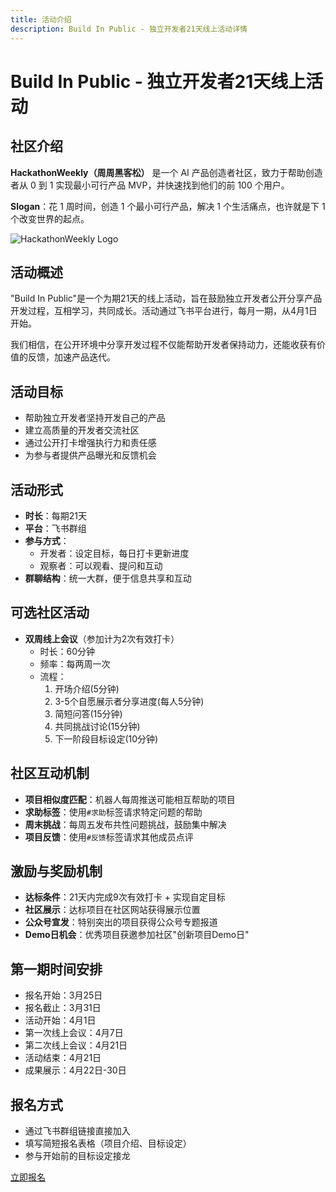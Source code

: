```yaml
---
title: 活动介绍
description: Build In Public - 独立开发者21天线上活动详情
---
```


# Build In Public - 独立开发者21天线上活动

## 社区介绍

**HackathonWeekly（周周黑客松）** 是一个 AI 产品创造者社区，致力于帮助创造者从 0 到 1 实现最小可行产品 MVP，并快速找到他们的前 100 个用户。

**Slogan**：花 1 周时间，创造 1 个最小可行产品，解决 1 个生活痛点，也许就是下 1 个改变世界的起点。

![HackathonWeekly Logo](/images/logo.png)

## 活动概述

"Build In Public"是一个为期21天的线上活动，旨在鼓励独立开发者公开分享产品开发过程，互相学习，共同成长。活动通过飞书平台进行，每月一期，从4月1日开始。

我们相信，在公开环境中分享开发过程不仅能帮助开发者保持动力，还能收获有价值的反馈，加速产品迭代。

## 活动目标

- 帮助独立开发者坚持开发自己的产品
- 建立高质量的开发者交流社区
- 通过公开打卡增强执行力和责任感
- 为参与者提供产品曝光和反馈机会

## 活动形式

- **时长**：每期21天
- **平台**：飞书群组
- **参与方式**：
  - 开发者：设定目标，每日打卡更新进度
  - 观察者：可以观看、提问和互动
- **群聊结构**：统一大群，便于信息共享和互动

## 可选社区活动

- **双周线上会议**（参加计为2次有效打卡）
  - 时长：60分钟
  - 频率：每两周一次
  - 流程：
    1. 开场介绍(5分钟)
    2. 3-5个自愿展示者分享进度(每人5分钟)
    3. 简短问答(15分钟)
    4. 共同挑战讨论(15分钟)
    5. 下一阶段目标设定(10分钟)

## 社区互动机制

- **项目相似度匹配**：机器人每周推送可能相互帮助的项目
- **求助标签**：使用`#求助`标签请求特定问题的帮助
- **周末挑战**：每周五发布共性问题挑战，鼓励集中解决
- **项目反馈**：使用`#反馈`标签请求其他成员点评

## 激励与奖励机制

- **达标条件**：21天内完成9次有效打卡 + 实现自定目标
- **社区展示**：达标项目在社区网站获得展示位置
- **公众号宣发**：特别突出的项目获得公众号专题报道
- **Demo日机会**：优秀项目获邀参加社区"创新项目Demo日"

## 第一期时间安排

- 报名开始：3月25日
- 报名截止：3月31日
- 活动开始：4月1日
- 第一次线上会议：4月7日
- 第二次线上会议：4月21日
- 活动结束：4月21日
- 成果展示：4月22日-30日

## 报名方式

- 通过飞书群组链接直接加入
- 填写简短报名表格（项目介绍、目标设定）
- 参与开始前的目标设定接龙

[立即报名](https://xxx.feisu.cn) 